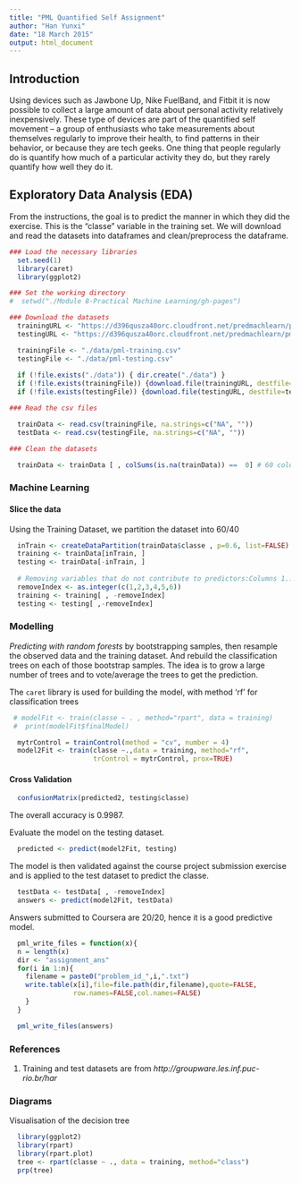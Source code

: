 ```yaml
---
title: "PML Quantified Self Assignment"
author: "Han Yunxi"
date: "18 March 2015"
output: html_document
---
```


## Introduction
Using devices such as Jawbone Up, Nike FuelBand, and Fitbit it is now possible to collect a large amount of data about personal activity relatively inexpensively. These type of devices are part of the quantified self movement – a group of enthusiasts who take measurements about themselves regularly to improve their health, to find patterns in their behavior, or because they are tech geeks. One thing that people regularly do is quantify how much of a particular activity they do, but they rarely quantify how well they do it.

## Exploratory Data Analysis (EDA)
From the instructions, the goal is to predict the manner in which they did the exercise. This is the "classe" variable in the training set. We will download and read the datasets into dataframes and clean/preprocess the dataframe.  
```r
### Load the necessary libraries
  set.seed(1)
  library(caret)
  library(ggplot2)

### Set the working directory
#  setwd("./Module 8-Practical Machine Learning/gh-pages")

### Download the datasets
  trainingURL <- "https://d396qusza40orc.cloudfront.net/predmachlearn/pml-training.csv"
  testingURL <- "https://d396qusza40orc.cloudfront.net/predmachlearn/pml-testing.csv"

  trainingFile <- "./data/pml-training.csv"
  testingFile <- "./data/pml-testing.csv"
  
  if (!file.exists("./data")) { dir.create("./data") }
  if (!file.exists(trainingFile)) {download.file(trainingURL, destfile=trainingFile, method="curl")}
  if (!file.exists(testingFile)) {download.file(testingURL, destfile=testingFile, method="curl")}

### Read the csv files

  trainData <- read.csv(trainingFile, na.strings=c("NA", ""))
  testData <- read.csv(testingFile, na.strings=c("NA", ""))

### Clean the datasets

  trainData <- trainData [ , colSums(is.na(trainData)) ==  0] # 60 columns left

```
### Machine Learning ###

#### Slice the data ####
Using the Training Dataset, we partition the dataset into 60/40
```r
  inTrain <- createDataPartition(trainData$classe , p=0.6, list=FALSE)
  training <- trainData[inTrain, ]
  testing <- trainData[-inTrain, ]
  
  # Removing variables that do not contribute to predictors:Columns 1..6
  removeIndex <- as.integer(c(1,2,3,4,5,6))
  training <- training[ , -removeIndex]
  testing <- testing[ ,-removeIndex]
```

### Modelling ###
*Predicting with random forests* by bootstrapping samples, then resample the observed data and the training dataset. And rebuild the classification trees on each of those bootstrap samples. The idea is to grow a large number of trees and to vote/average the trees to get the prediction.

The `caret` library is used for building the model, with method 'rf' for classification trees

```r
 # modelFit <- train(classe ~ . , method="rpart", data = training)
 #  print(modelFit$finalModel)

  mytrControl = trainControl(method = "cv", number = 4)
  model2Fit <- train(classe ~.,data = training, method="rf", 
                     trControl = mytrControl, prox=TRUE)
```

#### Cross Validation
```r
  confusionMatrix(predicted2, testing$classe)
```
The overall accuracy is 0.9987.

Evaluate the model on the testing dataset.
```r
  predicted <- predict(model2Fit, testing)
```

The model is then validated against the course project submission exercise and is applied to the test dataset to predict the classe. 
```r
  testData <- testData[ , -removeIndex]
  answers <- predict(model2Fit, testData)
```

Answers submitted to Coursera are 20/20, hence it is a good predictive model.
```r
  pml_write_files = function(x){
  n = length(x)
  dir <- "assignment_ans"
  for(i in 1:n){
    filename = paste0("problem_id_",i,".txt")
    write.table(x[i],file=file.path(dir,filename),quote=FALSE,
                row.names=FALSE,col.names=FALSE)
    }
  }

  pml_write_files(answers)
```

### References ###
1. Training and test datasets are from *http://groupware.les.inf.puc-rio.br/har*

### Diagrams ###
Visualisation of the decision tree
```r
  library(ggplot2)  
  library(rpart)
  library(rpart.plot)
  tree <- rpart(classe ~ ., data = training, method="class")
  prp(tree)
```

